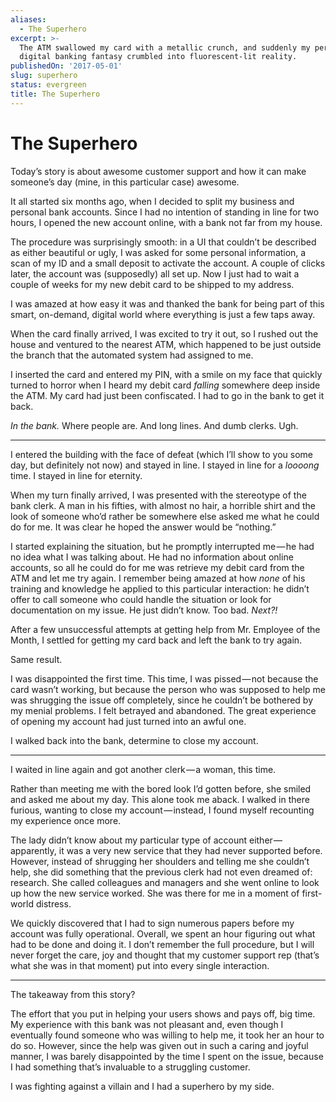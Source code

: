 ```yaml
---
aliases:
  - The Superhero
excerpt: >-
  The ATM swallowed my card with a metallic crunch, and suddenly my perfect
  digital banking fantasy crumbled into fluorescent-lit reality.
publishedOn: '2017-05-01'
slug: superhero
status: evergreen
title: The Superhero
---
```

# The Superhero

Today’s story is about awesome customer support and how it can make someone’s day (mine, in this particular case) awesome.

It all started six months ago, when I decided to split my business and personal bank accounts. Since I had no intention of standing in line for two hours, I opened the new account online, with a bank not far from my house.

The procedure was surprisingly smooth: in a UI that couldn’t be described as either beautiful or ugly, I was asked for some personal information, a scan of my ID and a small deposit to activate the account. A couple of clicks later, the account was (supposedly) all set up. Now I just had to wait a couple of weeks for my new debit card to be shipped to my address.

I was amazed at how easy it was and thanked the bank for being part of this smart, on-demand, digital world where everything is just a few taps away.

When the card finally arrived, I was excited to try it out, so I rushed out the house and ventured to the nearest ATM, which happened to be just outside the branch that the automated system had assigned to me.

I inserted the card and entered my PIN, with a smile on my face that quickly turned to horror when I heard my debit card _falling_ somewhere deep inside the ATM. My card had just been confiscated. I had to go in the bank to get it back.

_In the bank._ Where people are. And long lines. And dumb clerks. Ugh.

---

I entered the building with the face of defeat (which I’ll show to you some day, but definitely not now) and stayed in line. I stayed in line for a _loooong_ time. I stayed in line for eternity.

When my turn finally arrived, I was presented with the stereotype of the bank clerk. A man in his fifties, with almost no hair, a horrible shirt and the look of someone who’d rather be somewhere else asked me what he could do for me. It was clear he hoped the answer would be “nothing.”

I started explaining the situation, but he promptly interrupted me — he had no idea what I was talking about. He had no information about online accounts, so all he could do for me was retrieve my debit card from the ATM and let me try again. I remember being amazed at how _none_ of his training and knowledge he applied to this particular interaction: he didn’t offer to call someone who could handle the situation or look for documentation on my issue. He just didn’t know. Too bad. _Next?!_

After a few unsuccessful attempts at getting help from Mr. Employee of the Month, I settled for getting my card back and left the bank to try again.

Same result.

I was disappointed the first time. This time, I was pissed — not because the card wasn’t working, but because the person who was supposed to help me was shrugging the issue off completely, since he couldn’t be bothered by my menial problems. I felt betrayed and abandoned. The great experience of opening my account had just turned into an awful one.

I walked back into the bank, determine to close my account.

---

I waited in line again and got another clerk — a woman, this time.

Rather than meeting me with the bored look I’d gotten before, she smiled and asked me about my day. This alone took me aback. I walked in there furious, wanting to close my account — instead, I found myself recounting my experience once more.

The lady didn’t know about my particular type of account either — apparently, it was a very new service that they had never supported before. However, instead of shrugging her shoulders and telling me she couldn’t help, she did something that the previous clerk had not even dreamed of: research. She called colleagues and managers and she went online to look up how the new service worked. She was there for me in a moment of first-world distress.

We quickly discovered that I had to sign numerous papers before my account was fully operational. Overall, we spent an hour figuring out what had to be done and doing it. I don’t remember the full procedure, but I will never forget the care, joy and thought that my customer support rep (that’s what she was in that moment) put into every single interaction.

---

The takeaway from this story?

The effort that you put in helping your users shows and pays off, big time. My experience with this bank was not pleasant and, even though I eventually found someone who was willing to help me, it took her an hour to do so. However, since the help was given out in such a caring and joyful manner, I was barely disappointed by the time I spent on the issue, because I had something that’s invaluable to a struggling customer.

I was fighting against a villain and I had a superhero by my side.
